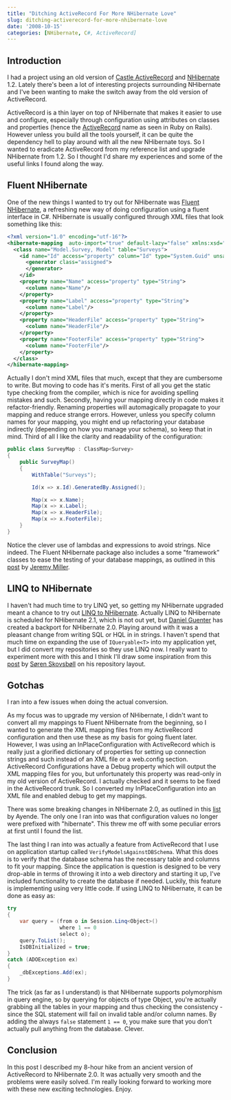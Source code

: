 ```yaml
---
title: "Ditching ActiveRecord For More NHibernate Love"
slug: ditching-activerecord-for-more-nhibernate-love
date: '2008-10-15'
categories: [NHibernate, C#, ActiveRecord]
---
```


## Introduction

I had a project using an old version of [Castle ActiveRecord](http://www.castleproject.org/activerecord/index.html) and [NHibernate](http://www.hibernate.org/343.html) 1.2. Lately there's been a lot of interesting projects surrounding NHibernate and I've been wanting to make the switch away from the old version of ActiveRecord. 

ActiveRecord is a thin layer on top of NHibernate that makes it easier to use and configure, especially through configuration using attributes on classes and properties (hence the [ActiveRecord](http://en.wikipedia.org/wiki/Active_record_pattern) name as seen in Ruby on Rails). However unless you build all the tools yourself, it can be quite the dependency hell to play around with all the new NHibernate toys. So I wanted to eradicate ActiveRecord from my reference list and upgrade NHibernate from 1.2. So I thought I'd share my experiences and some of the useful links I found along the way.

## Fluent NHibernate

One of the new things I wanted to try out for NHibernate was [Fluent NHibernate](http://code.google.com/p/fluent-nhibernate/), a refreshing new way of doing configuration using a fluent interface in C#. NHibernate is usually configured through XML files that look something like this: 

```xml
<?xml version="1.0" encoding="utf-16"?>
<hibernate-mapping  auto-import="true" default-lazy="false" xmlns:xsd="http://www.w3.org/2001/XMLSchema" xmlns:xsi="http://www.w3.org/2001/XMLSchema-instance" xmlns="urn:nhibernate-mapping-2.2">
  <class name="Model.Survey, Model" table="Surveys">
    <id name="Id" access="property" column="Id" type="System.Guid" unsaved-value="00000000-0000-0000-0000-000000000000">
      <generator class="assigned">
      </generator>
    </id>
    <property name="Name" access="property" type="String">
      <column name="Name"/>
    </property>
    <property name="Label" access="property" type="String">
      <column name="Label"/>
    </property>
    <property name="HeaderFile" access="property" type="String">
      <column name="HeaderFile"/>
    </property>
    <property name="FooterFile" access="property" type="String">
      <column name="FooterFile"/>
    </property>
  </class>
</hibernate-mapping>
```

Actually I don't mind XML files that much, except that they are cumbersome to write. But moving to code has it's merits. First of all you get the static type checking from the compiler, which is nice for avoiding spelling mistakes and such. Secondly, having your mapping directly in code makes it refactor-friendly. Renaming properties will automagically propagate to your mapping and reduce strange errors. However, unless you specify column names for your mapping, you might end up refactoring your database indirectly (depending on how you manage your schema), so keep that in mind. Third of all I like the clarity and readability of the configuration:

```csharp
public class SurveyMap : ClassMap<Survey>
{
    public SurveyMap()
    {
        WithTable("Surveys");

        Id(x => x.Id).GeneratedBy.Assigned();

        Map(x => x.Name);
        Map(x => x.Label);
        Map(x => x.HeaderFile);
        Map(x => x.FooterFile);
    }
}
```

Notice the clever use of lambdas and expressions to avoid strings. Nice indeed. The Fluent NHibernate package also includes a some "framework" classes to ease the testing of your database mappings, as outlined in this [post](http://codebetter.com/blogs/jeremy.miller/archive/2008/06/18/working-faster-and-fewer-mapping-errors-with-nhibernate.aspx) by [Jeremy Miller](http://codebetter.com/blogs/jeremy.miller/default.aspx).

## LINQ to NHibernate

I haven't had much time to try LINQ yet, so getting my NHibernate upgraded meant a chance to try out [LINQ to NHibernate](http://www.hookedonlinq.com/LINQToNHibernate.ashx). Actually LINQ to NHibernate is scheduled for NHibernate 2.1, which is not out yet, but [Daniel Guenter](http://slagd.com/) has created a backport for NHibernate 2.0. Playing around with it was a pleasant change from writing SQL or HQL in in strings. I haven't spend that much time on expanding the use of `IQueryable<T>` into my application yet, but I did convert my repositories so they use LINQ now. I really want to experiment more with this and I think I'll draw some inspiration from this [post](http://skarpt.dk/blog/?p=16) by [Søren Skovsbøll](http://skarpt.dk/blog/) on his repository layout.

## Gotchas

I ran into a few issues when doing the actual conversion.

As my focus was to upgrade my version of NHibernate, I didn't want to convert all my mappings to Fluent NHibernate from the beginning, so I wanted to generate the XML mapping files from my ActiveRecord configuration and then use these as my basis for going fluent later. However, I was using an InPlaceConfiguration with ActiveRecord which is really just a glorified dictionary of properties for setting up connection strings and such instead of an XML file or a web.config section. ActiveRecord Configurations have a Debug property which will output the XML mapping files for you, but unfortunately this property was read-only in my old version of ActiveRecord. I actually checked and it seems to be fixed in the ActiveRecord trunk. So I converted my InPlaceConfiguration into an XML file and enabled debug to get my mappings.


There was some breaking changes in NHibernate 2.0, as outlined in this [list](http://ayende.com/Blog/archive/2008/03/31/NHibernate-2.0-Alpha-is-out.aspx) by Ayende. The only one I ran into was that configuration values no longer were prefixed with "hibernate". This threw me off with some peculiar errors at first until I found the list.

The last thing I ran into was actually a feature from ActiveRecord that I use on application startup called `VerifyModelsAgainstDBSchema`. What this does is to verify that the database schema has the necessary table and columns to fit your mapping. Since the application is question is designed to be very drop-able in terms of throwing it into a web directory and starting it up, I've included functionality to create the database if needed. Luckily, this feature is implementing using very little code. If using LINQ to NHibernate, it can be done as easy as:

```csharp
try
{
    var query = (from o in Session.Linq<Object>()
                 where 1 == 0
                 select o);
    query.ToList();
    IsDBInitialized = true;
}
catch (ADOException ex)
{
    _dbExceptions.Add(ex);
}
```

The trick (as far as I understand) is that NHibernate supports polymorphism in query engine, so by querying for objects of type Object, you're actually grabbing all the tables in your mapping and thus checking the consistency - since the SQL statement will fail on invalid table and/or column names. By adding the always `false` statement `1 == 0`, you make sure that you don't actually pull anything from the database. Clever.

## Conclusion

In this post I described my 8-hour hike from an ancient version of ActiveRecord to NHibernate 2.0. It was actually very smooth and the problems were easily solved. I'm really looking forward to working more with these new exciting technologies. Enjoy.